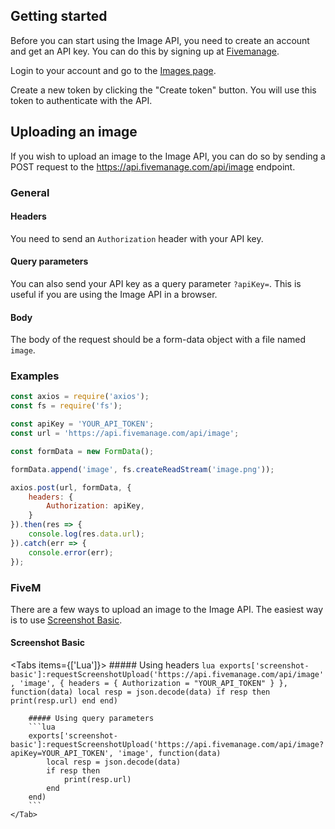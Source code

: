 
## Getting started
Before you can start using the Image API, you need to create an account and get an API key.
You can do this by signing up at [Fivemanage](https://www.fivemanage.com).

Login to your account and go to the [Images page](https://www.fivemanage.com/dashbaord/images).

Create a new token by clicking the "Create token" button. You will use this token to authenticate with the API.

## Uploading an image
If you wish to upload an image to the Image API, you can do so by sending a POST request to the https://api.fivemanage.com/api/image endpoint.

### General

#### Headers
You need to send an `Authorization` header with your API key.

#### Query parameters
You can also send your API key as a query parameter `?apiKey=`. This is useful if you are using the Image API in a browser.

#### Body
The body of the request should be a form-data object with a file named `image`.

### Examples
```js
const axios = require('axios');
const fs = require('fs');

const apiKey = 'YOUR_API_TOKEN';
const url = 'https://api.fivemanage.com/api/image';

const formData = new FormData();

formData.append('image', fs.createReadStream('image.png'));

axios.post(url, formData, {
    headers: {
        Authorization: apiKey,
    }
}).then(res => {
    console.log(res.data.url);
}).catch(err => {
    console.error(err);
});
```


### FiveM

There are a few ways to upload an image to the Image API. The easiest way is to use [Screenshot Basic](https://github.com/citizenfx/screenshot-basic).

#### Screenshot Basic

<Tabs items={['Lua']}>
    <Tab>
        ##### Using headers
        ```lua
        exports['screenshot-basic']:requestScreenshotUpload('https://api.fivemanage.com/api/image',
        'image',
        {
            headers = {
                Authorization = "YOUR_API_TOKEN"
            }
        },
        function(data)
            local resp = json.decode(data)
            if resp then
                print(resp.url)
            end
        end)
        ```

        ##### Using query parameters
        ```lua
        exports['screenshot-basic']:requestScreenshotUpload('https://api.fivemanage.com/api/image?apiKey=YOUR_API_TOKEN', 'image', function(data)
            local resp = json.decode(data)
            if resp then
                print(resp.url)
            end
        end)
        ```
    </Tab>
</Tabs>


